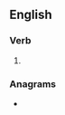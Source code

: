 ==English==

===Verb===
{{head|en|verb form}}

# {{en-third-person singular of|patronise}}

===Anagrams===
* {{anagrams|en|isopterans|parsonsite|spirostane}}